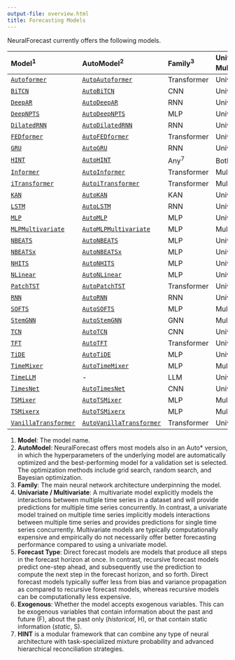 ```yaml
---
output-file: overview.html
title: Forecasting Models
---
```



NeuralForecast currently offers the following models.

| Model<sup>1</sup> | AutoModel<sup>2</sup> | Family<sup>3</sup> | Univariate / Multivariate<sup>4</sup> | Forecast Type<sup>5</sup> | Exogenous<sup>6</sup> |
|:------|:--------|:-----------|:--------------------|:-----------|:-------------|
| [`Autoformer`](https://nixtlaverse.nixtla.io/neuralforecast/models.autoformer.html#autoformer) | [`AutoAutoformer`](https://nixtlaverse.nixtla.io/neuralforecast/models.html#autoautoformer) | Transformer | Univariate | Direct | F |
| [`BiTCN`](https://nixtlaverse.nixtla.io/neuralforecast/models.bitcn.html#bitcn) | [`AutoBiTCN`](https://nixtlaverse.nixtla.io/neuralforecast/models.html#autobitcn) | CNN | Univariate | Direct | F/H/S |
| [`DeepAR`](https://nixtlaverse.nixtla.io/neuralforecast/models.deepar.html#deepar) | [`AutoDeepAR`](https://nixtlaverse.nixtla.io/neuralforecast/models.html#autodeepar) | RNN | Univariate | Recursive | F/S |
| [`DeepNPTS`](https://nixtlaverse.nixtla.io/neuralforecast/models.deepnpts.html#deepnpts) | [`AutoDeepNPTS`](https://nixtlaverse.nixtla.io/neuralforecast/models.html#autodeepnpts) | MLP | Univariate | Direct | F/H/S |
| [`DilatedRNN`](https://nixtlaverse.nixtla.io/neuralforecast/models.dilated_rnn.html#dilatedrnn) | [`AutoDilatedRNN`](https://nixtlaverse.nixtla.io/neuralforecast/models.html#autodilatedrnn) | RNN | Univariate | Recursive | F/H/S |
| [`FEDformer`](https://nixtlaverse.nixtla.io/neuralforecast/models.fedformer.html#fedformer) | [`AutoFEDformer`](https://nixtlaverse.nixtla.io/neuralforecast/models.html#autofedformer) | Transformer | Univariate | Direct | F |
| [`GRU`](https://nixtlaverse.nixtla.io/neuralforecast/models.gru.html#gru) | [`AutoGRU`](https://nixtlaverse.nixtla.io/neuralforecast/models.html#autogru) | RNN | Univariate | Recursive | F/H/S |
| [`HINT`](https://nixtlaverse.nixtla.io/neuralforecast/models.hint.html#hint) | [`AutoHINT`](https://nixtlaverse.nixtla.io/neuralforecast/models.html#autohint) | Any<sup>7</sup> | Both<sup>7</sup> | Both<sup>7</sup> | F/H/S |
| [`Informer`](https://nixtlaverse.nixtla.io/neuralforecast/models.informer.html#informer) | [`AutoInformer`](https://nixtlaverse.nixtla.io/neuralforecast/models.html#autoinformer) | Transformer | Multivariate | Direct | F |
| [`iTransformer`](https://nixtlaverse.nixtla.io/neuralforecast/models.itransformer.html#itransformer) | [`AutoiTransformer`](https://nixtlaverse.nixtla.io/neuralforecast/models.html#autoitransformer) | Transformer | Multivariate | Direct | \- |
| [`KAN`](https://nixtlaverse.nixtla.io/neuralforecast/models.kan.html#kan) | [`AutoKAN`](https://nixtlaverse.nixtla.io/neuralforecast/models.html#autokan) | KAN | Univariate | Direct | \- |
| [`LSTM`](https://nixtlaverse.nixtla.io/neuralforecast/models.lstm.html#lstm) | [`AutoLSTM`](https://nixtlaverse.nixtla.io/neuralforecast/models.html#autolstm) | RNN | Univariate | Recursive | F/H/S |
| [`MLP`](https://nixtlaverse.nixtla.io/neuralforecast/models.mlp.html#mlp) | [`AutoMLP`](https://nixtlaverse.nixtla.io/neuralforecast/models.html#automlp) | MLP | Univariate | Direct | F/H/S |
| [`MLPMultivariate`](https://nixtlaverse.nixtla.io/neuralforecast/models.mlpmultivariate.html#mlpmultivariate) | [`AutoMLPMultivariate`](https://nixtlaverse.nixtla.io/neuralforecast/models.html#automlpmultivariate) | MLP | Multivariate | Direct | F/H/S |
| [`NBEATS`](https://nixtlaverse.nixtla.io/neuralforecast/models.nbeats.html#nbeats) | [`AutoNBEATS`](https://nixtlaverse.nixtla.io/neuralforecast/models.html#autonbeats) | MLP | Univariate | Direct | \- |
| [`NBEATSx`](https://nixtlaverse.nixtla.io/neuralforecast/models.nbeatsx.html#nbeatsx) | [`AutoNBEATSx`](https://nixtlaverse.nixtla.io/neuralforecast/models.html#autonbeatsx) | MLP | Univariate | Direct | F/H/S |
| [`NHITS`](https://nixtlaverse.nixtla.io/neuralforecast/models.nhits.html#nhits) | [`AutoNHITS`](https://nixtlaverse.nixtla.io/neuralforecast/models.html#autonhits) | MLP | Univariate | Direct | F/H/S |
| [`NLinear`](https://nixtlaverse.nixtla.io/neuralforecast/models.nlinear.html#nlinear) | [`AutoNLinear`](https://nixtlaverse.nixtla.io/neuralforecast/models.html#autonlinear) | MLP | Univariate | Direct | \- |
| [`PatchTST`](https://nixtlaverse.nixtla.io/neuralforecast/models.patchtst.html#patchtst) | [`AutoPatchTST`](https://nixtlaverse.nixtla.io/neuralforecast/models.html#autopatchtst) | Transformer | Univariate | Direct | \- |
| [`RNN`](https://nixtlaverse.nixtla.io/neuralforecast/models.rnn.html#rnn) | [`AutoRNN`](https://nixtlaverse.nixtla.io/neuralforecast/models.html#autornn) | RNN | Univariate | Recursive | F/H/S |
| [`SOFTS`](https://nixtlaverse.nixtla.io/neuralforecast/models.softs.html#softs) | [`AutoSOFTS`](https://nixtlaverse.nixtla.io/neuralforecast/models.html#autosofts) | MLP | Multivariate | Direct | \- |
| [`StemGNN`](https://nixtlaverse.nixtla.io/neuralforecast/models.stemgnn.html#stemgnn) | [`AutoStemGNN`](https://nixtlaverse.nixtla.io/neuralforecast/models.html#autostemgnn) | GNN | Multivariate | Direct | \- |
| [`TCN`](https://nixtlaverse.nixtla.io/neuralforecast/models.tcn.html#tcn) | [`AutoTCN`](https://nixtlaverse.nixtla.io/neuralforecast/models.html#autotcn) | CNN | Univariate | Recursive | F/H/S |
| [`TFT`](https://nixtlaverse.nixtla.io/neuralforecast/models.tft.html#tft) | [`AutoTFT`](https://nixtlaverse.nixtla.io/neuralforecast/models.html#autotft) | Transformer | Univariate | Direct | F/H/S |
| [`TiDE`](https://nixtlaverse.nixtla.io/neuralforecast/models.tide.html#tide) | [`AutoTiDE`](https://nixtlaverse.nixtla.io/neuralforecast/models.html#autotide) | MLP | Univariate | Direct | F/H/S |
| [`TimeMixer`](https://nixtlaverse.nixtla.io/neuralforecast/models.timemixer.html#timemixer) | [`AutoTimeMixer`](https://nixtlaverse.nixtla.io/neuralforecast/models.html#autotimemixer) | MLP | Multivariate | Direct | F |
| [`TimeLLM`](https://nixtlaverse.nixtla.io/neuralforecast/models.timellm.html#timellm) | \- | LLM | Univariate | Direct | \- |
| [`TimesNet`](https://nixtlaverse.nixtla.io/neuralforecast/models.timesnet.html#timesnet) | [`AutoTimesNet`](https://nixtlaverse.nixtla.io/neuralforecast/models.html#autotimesnet) | CNN | Univariate | Direct | F |
| [`TSMixer`](https://nixtlaverse.nixtla.io/neuralforecast/models.tsmixer.html#tsmixer) | [`AutoTSMixer`](https://nixtlaverse.nixtla.io/neuralforecast/models.html#autotsmixer) | MLP | Multivariate | Direct | \- |
| [`TSMixerx`](https://nixtlaverse.nixtla.io/neuralforecast/models.tsmixerx.html#tsmixerx) | [`AutoTSMixerx`](https://nixtlaverse.nixtla.io/neuralforecast/models.html#autotsmixerx) | MLP | Multivariate | Direct | F/H/S |
| [`VanillaTransformer`](https://nixtlaverse.nixtla.io/neuralforecast/models.vanillatransformer.html#vanillatransformer) | [`AutoVanillaTransformer`](https://nixtlaverse.nixtla.io/neuralforecast/models.html#autovanillatransformer) | Transformer | Univariate | Direct | F |

1.  **Model**: The model name.
2.  **AutoModel**: NeuralForecast offers most models also in an Auto\*
    version, in which the hyperparameters of the underlying model are
    automatically optimized and the best-performing model for a
    validation set is selected. The optimization methods include grid
    search, random search, and Bayesian optimization.
3.  **Family**: The main neural network architecture underpinning the
    model.
4.  **Univariate / Multivariate**: A multivariate model explicitly
    models the interactions between multiple time series in a dataset
    and will provide predictions for multiple time series concurrently.
    In contrast, a univariate model trained on multiple time series
    implicitly models interactions between multiple time series and
    provides predictions for single time series concurrently.
    Multivariate models are typically computationally expensive and
    empirically do not necessarily offer better forecasting performance
    compared to using a univariate model.
5.  **Forecast Type**: Direct forecast models are models that produce
    all steps in the forecast horizon at once. In contrast, recursive
    forecast models predict one-step ahead, and subsequently use the
    prediction to compute the next step in the forecast horizon, and so
    forth. Direct forecast models typically suffer less from bias and
    variance propagation as compared to recursive forecast models,
    whereas recursive models can be computationally less expensive.
6.  **Exogenous**: Whether the model accepts exogenous variables. This
    can be exogenous variables that contain information about the past
    and future (F), about the past only (*historical*, H), or that
    contain static information (*static*, S).
7.  **HINT** is a modular framework that can combine any type of neural
    architecture with task-specialized mixture probability and advanced
    hierarchical reconciliation strategies.

